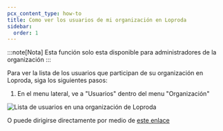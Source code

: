 ```yaml
---
pcx_content_type: how-to
title: Como ver los usuarios de mi organización en Loproda
sidebar:
  order: 1
---
```


:::note[Nota]
Esta función solo esta disponible para administradores de la organización
:::

Para ver la lista de los usuarios que participan de su organización
en Loproda, siga los siguientes pasos:

1. En el menu lateral, ve a "Usuarios" dentro del menu "Organización"

![Lista de usuarios en una organización de Loproda](~/assets/images/fundamentals/org/list-user.png)

O puede dirigirse directamente por medio de [este enlace](https://my.loproda.com/v1/org/users)
